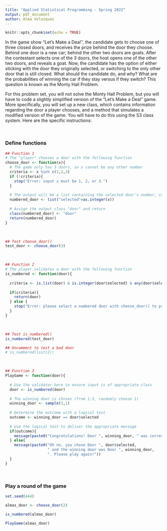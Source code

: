 ```yaml
---
title: "Applied Statistical Programming - Spring 2022"
output: pdf_document
author: Alma Velazquez
---
```


```r
knitr::opts_chunk$set(echo = TRUE)
```

\begin{center}
{\Large{\textbf{Problem Set 3}}} \\
\vspace{4 bp}
Due Wednesday, March 2, 10:00 AM (Before Class) \\
\end{center}

\section*{Instructions}
\begin{enumerate}
  \item The following questions should each be answered within an R script. Be sure to provide many comments in the script to facilitate grading. Undocumented code will not be graded.
  \item Work on git. Fork the repository found at \url{https://github.com/johnsontr/AppliedStatisticalProgramming2022} and add your code for Problem Set 3, committing and pushing frequently. Use meaningful commit messages because these will affect your grade.
  \item You may work in teams, but each student should develop their own Rmarkdown file. To be clear, there should be no copy and paste. Each keystroke in the assignment should be your own.
  \item For students new to programming, this may take a while. Get started.
\end{enumerate}

\section*{Let's Make a Deal\footnote{\url{https://en.wikipedia.org/wiki/Let's_Make_a_Deal}}}
In the game show "Let's Make a Deal'', the candidate gets to choose one of three closed doors, and receives the prize behind the door they choose. Behind one door is a new car; behind the other two doors are goats. After the contestant selects one of the 3 doors, the host opens one of the other two doors, and reveals a goat. Now, the candidate has the option of either sticking with the door they originally selected, or switching to the only other door that is still closed. What should the candidate do, and why? What are the probabilities of winning the car if they stay versus if they switch? This question is known as the Monty Hall Problem.


\subsection*{Your tasks}
For this problem set, you will not solve the Monty Hall Problem, but you will have to code a slightly simplified version of the "Let's Make a Deal" game. More specifically, you will set up a new class, which contains information regarding the door a player chooses, and a method that simulates a modified version of the game. You will have to do this using the S3 class system. Here are the specific instructions:

\begin{enumerate}
  \item Define a new class: \texttt{door}. Objects of this class simply take on one numeric value: 1, 2, or 3 -- indicating which door a candidate chooses.
  \item Create a method for \texttt{door} objects that is called \texttt{PlayGame}. This method is supposed to do the following:
\begin{itemize}
  \item take the numeric value that is stored in the \texttt{door} object,
  \item draw a random number between 1 and 3 that presents the door behind which the car is hidden,
  \item compare the two numbers, and print a message congratulating a winning candidate that chose the correct door, or expressing sympathies for a losing candidate that chose the wrong door.
\end{itemize}
  \item Write: 
  \begin{itemize}
    \item a construction function that allows the user to create a \texttt{door} object,
    \item and a validation function that checks whether the value stored in \texttt{door} is actually an integer
  \end{itemize}
\end{enumerate}

\

### Define functions
```r
## Function 1
# The "player" chooses a door with the following function
choose_door <- function(x){
  # The game only has 3 doors, so x cannot be any other number
  criteria <- x %in% c(1,2,3)
  if (!criteria){
    stop("Error: input x must be 1, 2, or 3.")
  }
  
  # The output will be a list containing the selected door's number, stored as an integer
  numbered_door <- list("selected"=as.integer(x))
  
  # Assign the output class "door" and return
  class(numbered_door) <- "door"
  return(numbered_door)
}

```

\

```r
## Test choose_door()
test_door <- choose_door(3)
```


\

```r
## Function 2
# The player validates a door with the following function
is_numbered <- function(door){
  
  criteria <- is.list(door) & is.integer(door$selected) & any(door$selected %in% c(1,2,3))
  
  if(criteria){
    return(door)
  } else {
    stop("Error: please select a numbered door with choose_door() to proceed")
  }
}

```


\


```r
## Test is_numbered()
is_numbered(test_door)

## Uncomment to test a bad door
# is_numbered(list(2))
```


\


```r
## Function 3
PlayGame <- function(door){
  
  # Use the validator here to ensure input is of appropriate class
  door <- is_numbered(door)
  
  # The winning door is chosen (from 1:3, randomly choose 1)
  winning_door <- sample(3,1)
  
  # Determine the outcome with a logical test
  outcome <- winning_door == door$selected
  
  # Use the logical test to deliver the appropriate message
  if(outcome){
    message(paste0("Congratulations! Door ", winning_door, " was correct! You've won the game!"))
  } else{
    message(paste0("Oh no, you chose Door ", door$selected, 
                   " and the winning door was Door ", winning_door, 
                   ". Please play again!"))
  }
}

```

\

### Play a round of the game
```r
set.seed(444)

almas_door <- choose_door(2)

is_numbered(almas_door)

PlayGame(almas_door)

```
